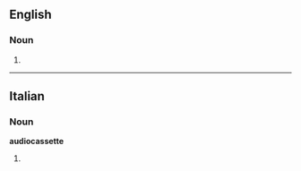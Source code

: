 ==English==

===Noun===
{{en-noun}}

# {{alternative form of|[[audio cassette]]}}

----

==Italian==

===Noun===
'''audiocassette''' {{f}}

# {{plural of|[[audiocassetta]]|lang=Italian}}